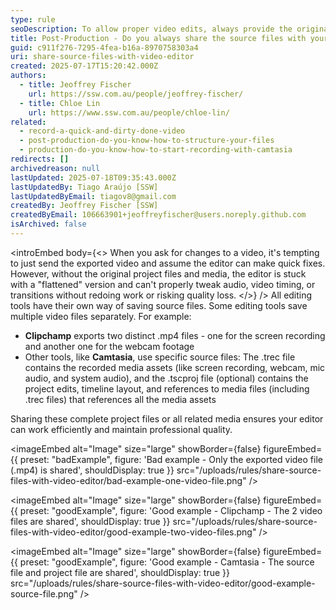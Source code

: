 ```yaml
---
type: rule
seoDescription: To allow proper video edits, always provide the original project files and media. Exported videos are flattened, making changes to audio, timing, or transitions difficult and often requiring rework.
title: Post-Production - Do you always share the source files with your video editor?
guid: c911f276-7295-4fea-b16a-8970758303a4
uri: share-source-files-with-video-editor
created: 2025-07-17T15:20:42.000Z
authors:
  - title: Jeoffrey Fischer
    url: https://ssw.com.au/people/jeoffrey-fischer/
  - title: Chloe Lin
    url: https://www.ssw.com.au/people/chloe-lin/
related:
  - record-a-quick-and-dirty-done-video
  - post-production-do-you-know-how-to-structure-your-files
  - production-do-you-know-how-to-start-recording-with-camtasia
redirects: []
archivedreason: null
lastUpdated: 2025-07-18T09:35:43.000Z
lastUpdatedBy: Tiago Araújo [SSW]
lastUpdatedByEmail: tiagov8@gmail.com
createdBy: Jeoffrey Fischer [SSW]
createdByEmail: 106663901+jeoffreyfischer@users.noreply.github.com
isArchived: false
---
```


<introEmbed
  body={<>
When you ask for changes to a video, it's tempting to just send the exported video and assume the editor can make quick fixes. However, without the original project files and media, the editor is stuck with a "flattened" version and can't properly tweak audio, video timing, or transitions without redoing work or risking quality loss.
  </>}
/>
All editing tools have their own way of saving source files. Some editing tools save multiple video files separately. For example:

* **Clipchamp** exports two distinct .mp4 files - one for the screen recording and another one for the webcam footage
* Other tools, like **Camtasia**, use specific source files: The .trec file contains the recorded media assets (like screen recording, webcam, mic audio, and system audio), and the .tscproj file (optional) contains the project edits, timeline layout, and references to media files (including .trec files) that references all the media assets

Sharing these complete project files or all related media ensures your editor can work efficiently and maintain professional quality.

<imageEmbed
  alt="Image"
  size="large"
  showBorder={false}
  figureEmbed={{
    preset: "badExample",
    figure: 'Bad example - Only the exported video file (.mp4) is shared',
    shouldDisplay: true
  }}
  src="/uploads/rules/share-source-files-with-video-editor/bad-example-one-video-file.png"
/>

<imageEmbed
  alt="Image"
  size="large"
  showBorder={false}
  figureEmbed={{
    preset: "goodExample",
    figure: 'Good example - Clipchamp - The 2 video files are shared',
    shouldDisplay: true
  }}
  src="/uploads/rules/share-source-files-with-video-editor/good-example-two-video-files.png"
/>

<imageEmbed
  alt="Image"
  size="large"
  showBorder={false}
  figureEmbed={{
    preset: "goodExample",
    figure: 'Good example - Camtasia - The source file and project file are shared',
    shouldDisplay: true
  }}
  src="/uploads/rules/share-source-files-with-video-editor/good-example-source-file.png"
/>

